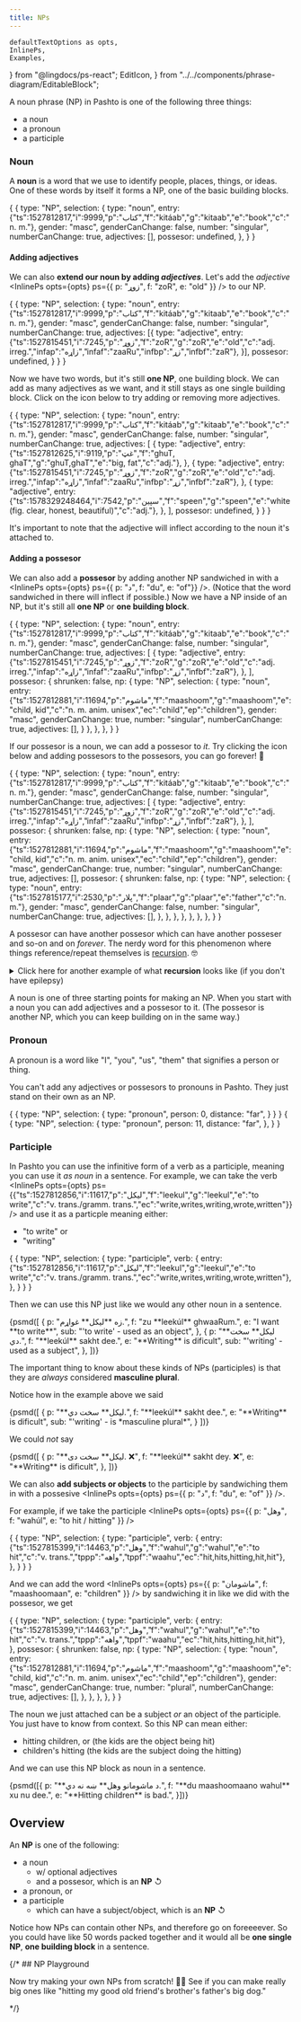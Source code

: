 ```yaml
---
title: NPs
---
```


    defaultTextOptions as opts,
    InlinePs,
    Examples,
} from "@lingdocs/ps-react";
    EditIcon,
} from "../../components/phrase-diagram/EditableBlock";

A noun phrase (NP) in Pashto is one of the following three things:

- a noun
- a pronoun
- a participle

### Noun

A **noun** is a word that we use to identify people, places, things, or ideas. One of these words by itself it forms a NP, one of the basic building blocks.

<EditableBlock opts={opts}>
    {
        {
            type: "NP",
            selection: {
                type: "noun",
                entry: {"ts":1527812817,"i":9999,"p":"کتاب","f":"kitáab","g":"kitaab","e":"book","c":"n. m."},
                gender: "masc",
                genderCanChange: false,
                number: "singular",
                numberCanChange: true,
                adjectives: [],
                possesor: undefined,
            },
        }
    }
</EditableBlock> 

#### Adding adjectives

We can also **extend our noun by adding *adjectives***. Let's add the *adjective* <InlinePs opts={opts} ps={{ p: "زوړ", f: "zoR", e: "old" }} /> to our NP.

<EditableBlock opts={opts}>
    {
        {
            type: "NP",
            selection: {
                type: "noun",
                entry: {"ts":1527812817,"i":9999,"p":"کتاب","f":"kitáab","g":"kitaab","e":"book","c":"n. m."},
                gender: "masc",
                genderCanChange: false,
                number: "singular",
                numberCanChange: true,
                adjectives: [{
                    type: "adjective",
                    entry: {"ts":1527815451,"i":7245,"p":"زوړ","f":"zoR","g":"zoR","e":"old","c":"adj. irreg.","infap":"زاړه","infaf":"zaaRu","infbp":"زړ","infbf":"zaR"},
                }],
                possesor: undefined,
            }
        }
    }
</EditableBlock>

Now we have two words, but it's still **one NP**, one building block. We can add as many adjectives as we want, and it still stays as one single building block. Click on the <EditIcon /> icon below to try adding or removing more adjectives.

<EditableBlock opts={opts}>
    {
        {
            type: "NP",
            selection: {
                type: "noun",
                entry: {"ts":1527812817,"i":9999,"p":"کتاب","f":"kitáab","g":"kitaab","e":"book","c":"n. m."},
                gender: "masc",
                genderCanChange: false,
                number: "singular",
                numberCanChange: true,
                adjectives: [
                    {
                        type: "adjective",
                        entry: {"ts":1527812625,"i":9119,"p":"غټ","f":"ghuT, ghaT","g":"ghuT,ghaT","e":"big, fat","c":"adj."},
                    },
                    {
                        type: "adjective",
                        entry: {"ts":1527815451,"i":7245,"p":"زوړ","f":"zoR","g":"zoR","e":"old","c":"adj. irreg.","infap":"زاړه","infaf":"zaaRu","infbp":"زړ","infbf":"zaR"},
                    },
                    {
                        type: "adjective",
                        entry: {"ts":1578329248464,"i":7542,"p":"سپین","f":"speen","g":"speen","e":"white (fig. clear, honest, beautiful)","c":"adj."},
                    },
                ],
                possesor: undefined,
            }
        }
    }
</EditableBlock>

It's important to note that the adjective will <Link to="/inflection/inflection-patterns/">inflect</Link> according to the noun it's attached to.

#### Adding a possesor

We can also add a **possesor** by adding another NP <Link to="/sandwiches/sandwiches/">sandwiched</Link> in with a <InlinePs opts={opts} ps={{ p: "د", f: "du", e: "of"}} />. (Notice that the word sandwiched in there will <Link to="/inflection/inflection-intro/">inflect</Link> if possible.) Now we have a NP inside of an NP, but it's still all **one NP** or **one building block**. 

<EditableBlock opts={opts}>
    {
        {
            type: "NP",
            selection: {
                type: "noun",
                entry: {"ts":1527812817,"i":9999,"p":"کتاب","f":"kitáab","g":"kitaab","e":"book","c":"n. m."},
                gender: "masc",
                genderCanChange: false,
                number: "singular",
                numberCanChange: true,
                adjectives: [
                    {
                        type: "adjective",
                        entry: {"ts":1527815451,"i":7245,"p":"زوړ","f":"zoR","g":"zoR","e":"old","c":"adj. irreg.","infap":"زاړه","infaf":"zaaRu","infbp":"زړ","infbf":"zaR"},
                    },
                ],
                possesor: {
                    shrunken: false,
                    np: {
                        type: "NP",
                        selection: {
                            type: "noun",
                            entry: {"ts":1527812881,"i":11694,"p":"ماشوم","f":"maashoom","g":"maashoom","e":"child, kid","c":"n. m. anim. unisex","ec":"child","ep":"children"},
                            gender: "masc",
                            genderCanChange: true,
                            number: "singular",
                            numberCanChange: true,
                            adjectives: [],
                        }
                    },
                },
            },
        }
    }
</EditableBlock>

If our possesor is a noun, we can add a possesor to *it*. Try clicking the <EditIcon /> icon below and adding possesors to the possesors, you can go forever! 🤯

<EditableBlock opts={opts}>
    {
        {
            type: "NP",
            selection: {
                type: "noun",
                entry: {"ts":1527812817,"i":9999,"p":"کتاب","f":"kitáab","g":"kitaab","e":"book","c":"n. m."},
                gender: "masc",
                genderCanChange: false,
                number: "singular",
                numberCanChange: true,
                adjectives: [
                    {
                        type: "adjective",
                        entry: {"ts":1527815451,"i":7245,"p":"زوړ","f":"zoR","g":"zoR","e":"old","c":"adj. irreg.","infap":"زاړه","infaf":"zaaRu","infbp":"زړ","infbf":"zaR"},
                    },
                ],
                possesor: {
                    shrunken: false,
                    np: {
                        type: "NP",
                        selection: {
                            type: "noun",
                            entry: {"ts":1527812881,"i":11694,"p":"ماشوم","f":"maashoom","g":"maashoom","e":"child, kid","c":"n. m. anim. unisex","ec":"child","ep":"children"},
                            gender: "masc",
                            genderCanChange: true,
                            number: "singular",
                            numberCanChange: true,
                            adjectives: [],
                            possesor: {
                                shrunken: false,
                                np: {
                                    type: "NP",
                                    selection: {
                                        type: "noun",
                                        entry: {"ts":1527815177,"i":2530,"p":"پلار","f":"plaar","g":"plaar","e":"father","c":"n. m."},
                                        gender: "masc",
                                        genderCanChange: false,
                                        number: "singular",
                                        numberCanChange: true,
                                        adjectives: [],
                                    },
                                },
                            },
                        },
                    },
                },
            },
        }
    }
</EditableBlock>

A possesor can have another possesor which can have another posseser and so-on and on *forever*. The nerdy word for this phenomenon where things reference/repeat themselves is [recursion](https://en.wikipedia.org/wiki/Recursion). 🤓

<details>
    <summary>Click here for another example of what <strong>recursion</strong> looks like (if you don't have epilepsy)</summary>
    <div style={{ width: "100%", height:0, paddingBottom: "51%", position: "relative" }}>
        <iframe src="https://giphy.com/embed/5xtDarxMlfVnrjN4MyQ" width="100%" height="100%" style={{ position: "absolute" }} frameBorder="0" class="giphy-embed"></iframe>
    </div>
    <p className="mt-1">The starbucks cup has a picture of a starbucks cup, which has a picture of a starbucks cup which has a...</p>
</details>

A noun is one of three starting points for making an NP. When you start with a noun you can add adjectives and a possesor to it. (The possesor is another NP, which you can keep building on in the same way.)

### Pronoun

A pronoun is a word like "I", "you", "us", "them" that signifies a person or thing.

You can't add any adjectives or possesors to pronouns in Pashto. They just stand on their own as an NP.

<EditableBlock opts={opts}>
    {
        {
            type: "NP",
            selection: {
                type: "pronoun",
                person: 0,
                distance: "far",
            }
        }
    }
</EditableBlock>

<EditableBlock opts={opts}>
    {
        {
            type: "NP",
            selection: {
                type: "pronoun",
                person: 11,
                distance: "far",
            },
        }
    }
</EditableBlock>

### Participle

In Pashto you can use the infinitive form of a verb as a participle, meaning you can use it *as noun* in a sentence. For example, we can take the verb <InlinePs opts={opts} ps={{"ts":1527812856,"i":11617,"p":"لیکل","f":"leekul","g":"leekul","e":"to write","c":"v. trans./gramm. trans.","ec":"write,writes,writing,wrote,written"}} /> and use it as a particple meaning either:

- "to write" or
- "writing"

<EditableBlock opts={opts}>
    {
        {
            type: "NP",
            selection: {
                type: "participle",
                verb: {
                    entry: {"ts":1527812856,"i":11617,"p":"لیکل","f":"leekul","g":"leekul","e":"to write","c":"v. trans./gramm. trans.","ec":"write,writes,writing,wrote,written"},
                },
            }
        }
    }
</EditableBlock>

Then we can use this NP just like we would any other noun in a sentence.

<Examples opts={opts}>
    {psmd([
        {
            p: "زه **لیکل** غواړم.",
            f: "zu **leekúl** ghwaaRum.",
            e: "I want **to write**",
            sub: "'to write' - used as an object",
        },
        {
            p: "**لیکل** سخت دي.",
            f: "**leekúl** sakht dee.",
            e: "**Writing** is dificult",
            sub: "'writing' - used as a subject", 
        },
    ])}
</Examples>

The important thing to know about these kinds of NPs (participles) is that they are *always* considered **masculine plural**.

Notice how in the example above we said

<Examples opts={opts}>
    {psmd([
        {
            p: "**لیکل** سخت دي.",
            f: "**leekúl** sakht dee.",
            e: "**Writing** is dificult",
            sub: "'writing' - is *masculine plural*", 
        }
    ])}
</Examples>

We could *not* say 

<Examples opts={opts}>
    {psmd([
        {
            p: "**لیکل** سخت دی. ❌",
            f: "**leekúl** sakht dey. ❌",
            e: "**Writing** is dificult",
        },
    ])}
</Examples>

We can also **add subjects or objects** to the participle by <Link to="/sandwiches/sandwiches/">sandwiching</Link> them in with a possesive <InlinePs opts={opts} ps={{ p: "د", f: "du", e: "of" }} />.

For example, if we take the participle <InlinePs opts={opts} ps={{ p: "وهل", f: "wahúl", e: "to hit / hitting" }} />

<EditableBlock opts={opts}>
    {
        {
            type: "NP",
            selection: {
                type: "participle",
                verb: {
                    entry: {"ts":1527815399,"i":14463,"p":"وهل","f":"wahul","g":"wahul","e":"to hit","c":"v. trans.","tppp":"واهه","tppf":"waahu","ec":"hit,hits,hitting,hit,hit"},
                },
            }
        }
    }
</EditableBlock>

And we can add the word <InlinePs opts={opts} ps={{ p: "ماشومان", f: "maashoomaan", e: "children" }} /> by sandwiching it in like we did with the possesor, we get

<EditableBlock opts={opts}>
    {
        {
            type: "NP",
            selection: {
                type: "participle",
                verb: {
                    entry: {"ts":1527815399,"i":14463,"p":"وهل","f":"wahul","g":"wahul","e":"to hit","c":"v. trans.","tppp":"واهه","tppf":"waahu","ec":"hit,hits,hitting,hit,hit"},
                },
                possesor: {
                    shrunken: false,
                    np: {
                        type: "NP",
                        selection: {
                            type: "noun",
                            entry: {"ts":1527812881,"i":11694,"p":"ماشوم","f":"maashoom","g":"maashoom","e":"child, kid","c":"n. m. anim. unisex","ec":"child","ep":"children"},
                            gender: "masc",
                            genderCanChange: true,
                            number: "plural",
                            numberCanChange: true,
                            adjectives: [],
                        },
                    },
                },
            },
        }
    }
</EditableBlock>

The noun we just attached can be a subject *or* an object of the participle. You just have to know from context. So this NP can mean either:

- hitting children, or (the kids are the object being hit)
- children's hitting (the kids are the subject doing the hitting)

And we can use this NP block as noun in a sentence.

<Examples opts={opts}>
    {psmd([{
        p: "**د ماشومانو وهل** ښه نه دي.",
        f: "**du maashoomaano wahul** xu nu dee.",
        e: "**Hitting children** is bad.",
    }])}
</Examples>

## Overview

An **NP** is one of the following:

- a noun
    - w/ optional adjectives
    - and a possesor, which is an **NP** ↺
- a pronoun, or
- a participle
    - which can have a subject/object, which is an **NP** ↺

Notice how NPs can contain other NPs, and therefore go on foreeeever. So you could have like 50 words packed together and it would all be **one single NP**, **one building block** in a sentence.

{/* ## NP Playground

Now try making your own NPs from scratch! 👩‍🍳 See if you can make really big ones like "hitting my good old friend's brother's father's big dog."

<NPPlayground opts={opts} /> */}
